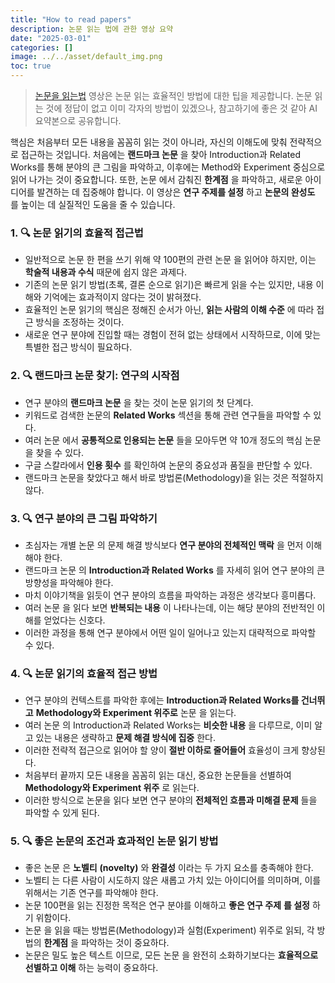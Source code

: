 ```yaml
---
title: "How to read papers"
description: 논문 읽는 법에 관한 영상 요약
date: "2025-03-01"
categories: []
image: ../../asset/default_img.png
toc: true
---
```


> [논문을 읽는법](https://youtu.be/XJqWigLmxQM?si=LeJaVc1EnJ72uA7P) 영상은 논문 읽는 효율적인 방법에 대한 팁을 제공합니다. 논문 읽는 것에 정답이 없고 이미 각자의 방법이 있겠으나, 참고하기에 좋은 것 같아 AI 요약본으로 공유합니다.

핵심은 처음부터 모든 내용을 꼼꼼히 읽는 것이 아니라, 자신의 이해도에 맞춰 전략적으로 접근하는 것입니다. 처음에는  **랜드마크  논문** 을 찾아 Introduction과 Related Works를 통해 분야의 큰 그림을 파악하고, 이후에는 Method와 Experiment 중심으로 읽어 나가는 것이 중요합니다. 또한,  논문 에서 감춰진  **한계점** 을 파악하고, 새로운 아이디어를 발견하는 데 집중해야 합니다. 이 영상은  **연구 주제를 설정** 하고  **논문의 완성도** 를 높이는 데 실질적인 도움을 줄 수 있습니다.  



### 1. 🔍 논문 읽기의 효율적 접근법
- 일반적으로  논문 한 편을 쓰기 위해 약 100편의 관련  논문 을 읽어야 하지만, 이는  **학술적 내용과 수식**  때문에 쉽지 않은 과제다.  
- 기존의  논문 읽기 방법(초록, 결론 순으로 읽기)은 빠르게 읽을 수는 있지만, 내용 이해와 기억에는 효과적이지 않다는 것이 밝혀졌다.  
- 효율적인  논문 읽기의 핵심은 정해진 순서가 아닌,  **읽는 사람의 이해 수준** 에 따라 접근 방식을 조정하는 것이다.  
- 새로운 연구 분야에 진입할 때는 경험이 전혀 없는 상태에서 시작하므로, 이에 맞는 특별한 접근 방식이 필요하다.  


### 2. 🔍 랜드마크 논문 찾기: 연구의 시작점
- 연구 분야의  **랜드마크 ** **논문** 을 찾는 것이  논문 읽기의 첫 단계다.  
- 키워드로 검색한  논문의  **Related Works**  섹션을 통해 관련 연구들을 파악할 수 있다.  
- 여러  논문 에서  **공통적으로 인용되는 ** **논문** 들을 모아두면 약 10개 정도의 핵심  논문 을 찾을 수 있다.  
- 구글 스칼라에서  **인용 횟수** 를 확인하여  논문의 중요성과 품질을 판단할 수 있다.  
- 랜드마크  논문을 찾았다고 해서 바로 방법론(Methodology)을 읽는 것은 적절하지 않다.  


### 3. 🔍 연구 분야의 큰 그림 파악하기
- 초심자는 개별  논문 의  문제 해결 방식보다  **연구 분야의 전체적인 맥락** 을 먼저 이해해야 한다.  
- 랜드마크  논문 의  **Introduction과 Related Works** 를 자세히 읽어 연구 분야의 큰 방향성을 파악해야 한다.  
- 마치 이야기책을 읽듯이 연구 분야의 흐름을 파악하는 과정은 생각보다 흥미롭다.  
- 여러  논문 을 읽다 보면  **반복되는 내용** 이 나타나는데, 이는 해당 분야의 전반적인 이해를 얻었다는 신호다.  
- 이러한 과정을 통해 연구 분야에서 어떤 일이 일어나고 있는지 대략적으로 파악할 수 있다.  


### 4. 🔍 논문 읽기의 효율적 접근 방법
- 연구 분야의 컨텍스트를 파악한 후에는  **Introduction과 Related Works를 건너뛰고**  **Methodology와 Experiment 위주로**  논문 을 읽는다.  
- 여러  논문 의 Introduction과 Related Works는  **비슷한 내용** 을 다루므로, 이미 알고 있는 내용은 생략하고  **문제 해결 방식에 집중** 한다.  
- 이러한 전략적 접근으로 읽어야 할 양이  **절반 이하로 줄어들어**  효율성이 크게 향상된다.  
- 처음부터 끝까지 모든 내용을 꼼꼼히 읽는 대신, 중요한  논문들을 선별하여  **Methodology와 Experiment 위주** 로 읽는다.  
- 이러한 방식으로  논문을 읽다 보면 연구 분야의  **전체적인 흐름과 미해결 문제** 들을 파악할 수 있게 된다.  


### 5. 🔍 좋은 논문의 조건과 효과적인 논문 읽기 방법
- 좋은  논문 은  **노벨티** **(novelty)** 와  **완결성** 이라는 두 가지 요소를 충족해야 한다.  
- 노벨티 는 다른 사람이 시도하지 않은 새롭고 가치 있는 아이디어를 의미하며, 이를 위해서는 기존 연구를 파악해야 한다.  
- 논문 100편을 읽는 진정한 목적은 연구 분야를 이해하고  **좋은 연구 주제** **를 설정** 하기 위함이다.  
- 논문 을 읽을 때는 방법론(Methodology)과 실험(Experiment) 위주로 읽되, 각 방법의  **한계점** 을 파악하는 것이 중요하다.  
- 논문은  밀도 높은 텍스트 이므로, 모든  논문 을 완전히 소화하기보다는  **효율적으로 선별하고 이해** 하는 능력이 중요하다.  